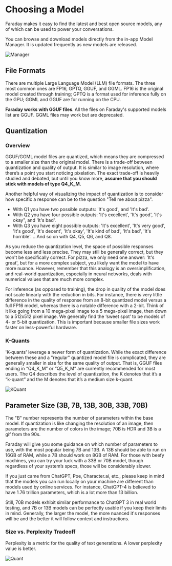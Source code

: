 # Choosing a Model

Faraday makes it easy to find the latest and best open source models, any of which can be used to power your conversations.

You can browse and download models directly from the in-app Model Manager. It is updated frequently as new models are released.

![Manager](/images/model_manager.png)

## File Formats

There are multiple Large Language Model (LLM) file formats. The three most common ones are FP16, GPTQ, GGUF, and GGML. FP16 is the original model created through training; GPTQ is a format used for inference fully on the GPU; GGML and GGUF are for running on the CPU.

**Faraday works with GGUF files**. All the files on Faraday's supported models list are GGUF. GGML files may work but are deprecated.

## Quantization

### Overview

GGUF/GGML model files are quantized, which means they are compressed to a smaller size than the original model. There is a trade-off between quantization and quality of output. It is similar to image resolution, where there’s a point you start noticing pixelation. The exact trade-off is heavily studied and debated, but until you know more, **assume that you should stick with models of type Q4_K_M.**

Another helpful way of visualizing the impact of quantization is to consider how specific a response can be to the question "Tell me about pizza".

- With Q1 you have two possible outputs: 'It's good', and 'It's bad'.
- With Q2 you have four possible outputs: 'It's excellent', 'It's good', 'It's okay", and 'It's bad'.
- With Q3 you have eight possible outputs: 'It's excellent', 'It's very good', 'It's good', 'It's decent', 'It's okay', 'It's kind of bad', 'It's bad', 'It's horrible'. ...And so on with Q4, Q5, Q6, and Q8.

As you reduce the quantization level, the space of possible responses become less and less precise. They may still be generally correct, but they won't be specifically correct. For pizza, we only need one answer: 'It's great', but for a more complex subject, you likely want the model to have more nuance. However, remember that this analogy is an oversimplification, and real-world quantization, especially in neural networks, deals with numerical values that are much more complex.

For inference (as opposed to training), the drop in quality of the model does not scale linearly with the reduction in bits. For instance, there is very little difference in the quality of response from an 8-bit quantized model versus a full FP16 model, whereas there is a notable difference with a 2-bit. Think of it like going from a 10 mega-pixel image to a 5 mega-pixel image, then down to a 512x512 pixel image. We generally find the ‘sweet spot’ to be models of 4- or 5-bit quantization. This is important because smaller file sizes work faster on less-powerful hardware.

### K-Quants

'K-quants' leverage a newer form of quantization. While the exact difference between these and a "regular" quantized model file is complicated, they are generally smaller in size for the same quality of output. That is, GGUF files ending in “Q4_K_M” or “Q5_K_M” are currently recommended for most users. The Q4 describes the level of quantization, the K denotes that it’s a “k-quant” and the M denotes that it’s a medium size k-quant.

![KQuant](/images/model_quants.png)

## Parameter Size (3B, 7B, 13B, 30B, 33B, 70B)

The "B" number represents the number of parameters within the base model. If quantization is like changing the resolution of an image, then parameters are the number of colors in the image; 70B is HDR and 3B is a gif from the 90s.

Faraday will give you some guidance on which number of parameters to use, with the most popular being 7B and 13B. A 13B should be able to run on 16GB of RAM, while a 7B should work on 8GB of RAM. For those with beefy machines, you can try your luck with a 33B or 70B model, though regardless of your system’s specs, those will be considerably slower.

If you just came from ChatGPT, Poe, Character.ai, etc., please keep in mind that the models you can run locally on your machine are different than models used by online services. For instance, ChatGPT-4 is believed to have 1.76 trillion parameters, which is a lot more than 13 billion.

Still, 70B models exhibit similar performance to ChatGPT 3 in real world testing, and 7B or 13B models can be perfectly usable if you keep their limits in mind. Generally, the larger the model, the more nuanced it's responses will be and the better it will follow context and instructions.

### Size vs. Perplexity Tradeoff

Perplexity is a metric for the quality of text generations. A lower perplexity value is better.

![Quant](/images/quants.png)
